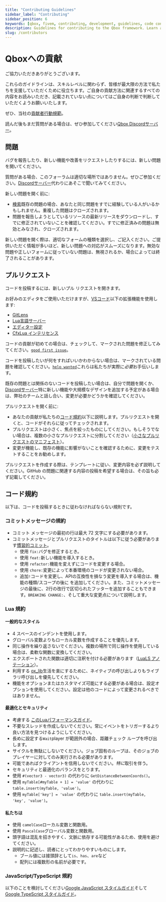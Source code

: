 ```yaml
---
title: "Contributing Guidelines"
sidebar_label: "Contributing"
sidebar_position: 6
keywords: [qbox, fivem, contributing, development, guidelines, code conventions, pull requests, issues]
description: Guidelines for contributing to the Qbox framework. Learn about our code conventions, how to submit issues and pull requests, and best practices for contributing code.
slug: /contributors
---
```


# Qboxへの貢献

ご協力いただきありがとうございます。

これらのガイドラインは、スキルレベルに関わらず、皆様が最大限の方法で私たちを支援していただくために役立ちます。ご自身の貢献方法に関連するすべての内容をお読みいただき、記載されていない点についてはご自身の判断で判断していただくようお願いいたします。

ぜひ、当社の[貢献者行動規範](https://github.com/Qbox-Project/github-docs/blob/main/repo-template/.github/CODE_OF_CONDUCT.md)。

読んだ後もまだ質問がある場合は、ぜひ参加してください[Qbox Discordサーバー][discord link]。

## 問題

バグを報告したり、新しい機能や改善をリクエストしたりするには、新しい問題を開いてください。

質問がある場合、このフォーラムは適切な場所ではありません。ぜひご参加ください。[Discordサーバー][discord link]代わりにあそこで聞いてみてください。

新しい問題を開く前に:

* [検索](https://github.com/issues?q=is%3Aissue+org%3AQbox-Project)既存の問題の場合、あなたと同じ問題をすでに経験している人がいるかもしれません。重複した問題はクローズされます。
* 問題を報告しようとしているリソースの最新リリースをダウンロードし、すでに修正されていないことを確認してください。すでに修正済みの問題は無効とみなされ、クローズされます。

新しい問題を開く際は、適切なフォームの種類を選択し、ご記入ください。ご提供いただく情報が多いほど、新しい問題への対応がスムーズになります。無効な問題や正しいフォームに従っていない問題は、無視されるか、場合によっては終了されることがあります。

## プルリクエスト

コードを投稿するには、新しいプル リクエストを開きます。

お好みのエディタをご使用いただけますが、[VSコード](https://code.visualstudio.com/)以下の拡張機能を使用します:

* [GitLens](https://marketplace.visualstudio.com/items?itemName=eamodio.gitlens)
* [Lua言語サーバー](https://marketplace.visualstudio.com/items?itemName=sumneko.lua)
* [エディター設定](https://marketplace.visualstudio.com/items?itemName=EditorConfig.EditorConfig)
* [CfxLua インテリセンス](https://marketplace.visualstudio.com/items?itemName=communityox.cfxlua-vscode-cox)

コードの貢献が初めての場合は、チェックして、マークされた問題を修正してみてください。[`good first issue`](https://github.com/issues?q=is%3Aissue+is%3Aopen+org%3AQbox-Project+label%3A%22good+first+issue%22)。

コードを投稿したいが何をすればいいかわからない場合は、マークされている問題を確認してください。[`help wanted`](https://github.com/issues?q=is%3Aissue+is%3Aopen+org%3AQbox-Project+label%3A%22help+wanted%22)これらは私たちが実際に*必要*お手伝いします。

既存の問題とは関係のないコードを投稿したい場合は、自分で問題を開くか、[Discordサーバー][discord link]特に新しい機能や大規模なデザインを追加する予定がある場合は、弊社のチームと話し合い、変更が必要かどうかを確認してください。

プルリクエストを開く前に:

* あなたの貢献が私たちの[コード規約](#code-conventions)以下に説明します。プルリクエストを開くと、コードがそれらに従ってチェックされます。
* プルリクエストは小さく、焦点を絞ったものにしてください。もしそうでない場合は、複数の小さなプルリクエストに分割してください（[小さなプルリクエストのマニフェスト](https://github.com/PlaytikaOSS/small-pull-request-manifesto)）。
* 変更が機能し、既存の機能に影響がないことを確認するために、変更をテストすることをお勧めします。

プルリクエストを作成する際は、テンプレートに従い、変更内容を必ず説明してください。GitHub の問題に関連する内容の投稿を希望する場合は、その旨も必ず記載してください。

## コード規約

以下は、コードを投稿するときに従わなければならない規則です。

### コミットメッセージの規約

* コミット メッセージの最初の行は最大 72 文字にする必要があります。
* コミットメッセージとプルリクエストのタイトルは以下に従う必要があります[慣習的コミット](https://www.conventionalcommits.org/en/v1.0.0/)。
  * 使用 `fix:`バグを修正するとき。
  * 使用 `feat:`新しい機能を導入するとき。
  * 使用 `refactor:`機能を変えずにコードを変更する場合。
  * 使用 `chore:`変更によって本番環境のコードが変更されない場合。
  * 追加`!`コードを変更し、APIの互換性を損なう変更を導入する場合は、機能の種類/スコープの後に を追加してください。また、コミットメッセージの最後に、2行の改行で区切られたフッターを追加することもできます。`BREAKING CHANGE:`、そして重大な変更点について説明します。

### Lua 規約

#### 一般的なスタイル

* 4 スペースのインデントを使用します。
* グローバル変数よりもローカル変数を作成することを優先します。
* 同じ操作を繰り返さないでください。複数の場所で同じ操作を使用している場合は、柔軟な関数に変換してください。
* エクスポートされた関数は適切に注釈を付ける必要があります（[LuaLS アノテーション](https://luals.github.io/wiki/annotations/)）。
* 利用する [ox\_lib](https://coxdocs.dev/ox_lib)生活を楽にするために、ネイティブの呼び出しよりもライブラリ呼び出しを優先してください。
* 機能をオプションまたはカスタマイズ可能にする必要がある場合は、設定オプションを使用してください。設定は他のコードによって変更されるべきではありません。

#### 最適化とセキュリティ

* 考慮する [このLuaパフォーマンスガイド](https://springrts.com/wiki/Lua_Performance)。
* 不要なスレッドを作成しないでください。常にイベントをトリガーするより良い方法を見つけるようにしてください。
* 長めに設定する`Wait`player が範囲外の場合、距離チェック ループを呼び出します。
* サイクルを無駄にしないでください。ジョブ固有のループは、そのジョブのプレイヤーに対してのみ実行される必要があります。
* 可能であればクライアントを信用しないでください。*特に*取引を伴う。
* セキュリティと最適化のバランスをとります。
* 使用 `#(vector3 - vector3)` の代わりに `GetDistanceBetweenCoords()`。
* 使用 `myTable[#myTable + 1] = 'value'` の代わりに `table.insert(myTable, 'value')`。
* 使用 `myTable['key'] = 'value'` の代わりに `table.insert(myTable, 'key', 'value')`。

#### 私たちは

* 使用 `camelCase`ローカル変数と関数用。
* 使用 `PascalCase`グローバル変数と関数用。
* 頭字語は混乱を招きやすく、文脈に依存する可能性があるため、使用を避けてください。
* 説明的に記述し、読者にとってわかりやすいものにします。
  * ブール値には接頭辞として`is`、`has`、`are`など
  * 配列には複数形の名前が必要です。

### JavaScript/TypeScript 規約

以下のことを検討してください[Google JavaScript スタイルガイド](https://google.github.io/styleguide/jsguide.html)そして[Google TypeScript スタイルガイド](https://google.github.io/styleguide/tsguide.html)。

[discord link]: https://discord.gg/Z6Whda5hHA

